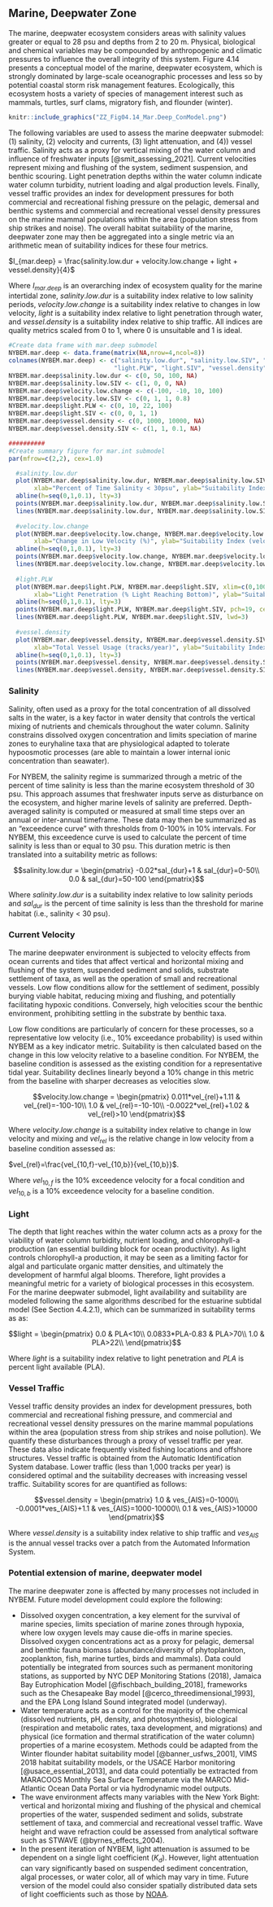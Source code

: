 ## Marine, Deepwater Zone


The marine, deepwater ecosystem considers areas with salinity values greater or equal to 28 psu and depths from 2 to 20 m. Physical, biological and chemical variables may be compounded by anthropogenic and climatic pressures to influence the overall integrity of this system. Figure 4.14 presents a conceptual model of the marine, deepwater ecosystem, which is strongly dominated by large-scale oceanographic processes and less so by potential coastal storm risk management features. Ecologically, this ecosystem hosts a variety of species of management interest such as mammals, turtles, surf clams, migratory fish, and flounder (winter). 


```r
knitr::include_graphics("ZZ_Fig04.14_Mar.Deep_ConModel.png")
```


The following variables are used to assess the marine deepwater submodel: (1) salinity, (2) velocity and currents, (3) light attenuation, and (4)) vessel traffic. Salinity acts as a proxy for vertical mixing of the water column and influence of freshwater inputs [@smit_assessing_2021]. Current velocities represent mixing and flushing of the system, sediment suspension, and benthic scouring. Light penetration depths within the water column indicate water column turbidity, nutrient loading and algal production levels. Finally, vessel traffic provides an index for development pressures for both commercial and recreational fishing pressure on the pelagic, demersal and benthic systems and commercial and recreational vessel density pressures on the marine mammal populations within the area (population stress from ship strikes and noise). The overall habitat suitability of the marine, deepwater zone may then be aggregated into a single metric via an arithmetic mean of suitability indices for these four metrics.

$I_{mar.deep} = \frac{salinity.low.dur + velocity.low.change + light + vessel.density}{4}$ 

Where $I_{mar.deep}$ is an overarching index of ecosystem quality for the marine intertidal zone, $salinity.low.dur$ is a suitability index relative to low salinity periods, $velocity.low.change$ is a suitability index relative to changes in low velocity, $light$ is a suitability index relative to light penetration through water, and $vessel.density$ is a suitability index relative to ship traffic. All indices are quality metrics scaled from 0 to 1, where 0 is unsuitable and 1 is ideal.


```r
#Create data frame with mar.deep submodel
NYBEM.mar.deep <- data.frame(matrix(NA,nrow=4,ncol=8))
colnames(NYBEM.mar.deep) <- c("salinity.low.dur", "salinity.low.SIV", "velocity.low.change", "velocity.low.SIV", 
                             "light.PLW", "light.SIV", "vessel.density", "vessel.density.SIV")
NYBEM.mar.deep$salinity.low.dur <- c(0, 50, 100, NA)
NYBEM.mar.deep$salinity.low.SIV <- c(1, 0, 0, NA)
NYBEM.mar.deep$velocity.low.change <- c(-100, -10, 10, 100)
NYBEM.mar.deep$velocity.low.SIV <- c(0, 1, 1, 0.8)
NYBEM.mar.deep$light.PLW <- c(0, 10, 22, 100)
NYBEM.mar.deep$light.SIV <- c(0, 0, 1, 1)
NYBEM.mar.deep$vessel.density <- c(0, 1000, 10000, NA)
NYBEM.mar.deep$vessel.density.SIV <- c(1, 1, 0.1, NA)

##########
#Create summary figure for mar.int submodel
par(mfrow=c(2,2), cex=1.0)

  #salinity.low.dur
  plot(NYBEM.mar.deep$salinity.low.dur, NYBEM.mar.deep$salinity.low.SIV, xlim=c(0,100), ylim=c(0,1), type="l",
       xlab="Percent of Time Salinity < 30psu", ylab="Suitability Index (salinity.low.dur)")
  abline(h=seq(0,1,0.1), lty=3)
  points(NYBEM.mar.deep$salinity.low.dur, NYBEM.mar.deep$salinity.low.SIV, pch=19, cex=2)
  lines(NYBEM.mar.deep$salinity.low.dur, NYBEM.mar.deep$salinity.low.SIV, lwd=3)
  
  #velocity.low.change
  plot(NYBEM.mar.deep$velocity.low.change, NYBEM.mar.deep$velocity.low.SIV, xlim=c(-100,100), ylim=c(0,1), type="l",
       xlab="Change in Low Velocity (%)", ylab="Suitability Index (velocity.low.change)")
  abline(h=seq(0,1,0.1), lty=3)
  points(NYBEM.mar.deep$velocity.low.change, NYBEM.mar.deep$velocity.low.SIV, pch=19, cex=2)
  lines(NYBEM.mar.deep$velocity.low.change, NYBEM.mar.deep$velocity.low.SIV, lwd=3)
  
  #light.PLW
  plot(NYBEM.mar.deep$light.PLW, NYBEM.mar.deep$light.SIV, xlim=c(0,100), ylim=c(0,1), type="l",
       xlab="Light Penetration (% Light Reaching Bottom)", ylab="Suitability Index (substrate.fines)")
  abline(h=seq(0,1,0.1), lty=3)
  points(NYBEM.mar.deep$light.PLW, NYBEM.mar.deep$light.SIV, pch=19, cex=2)
  lines(NYBEM.mar.deep$light.PLW, NYBEM.mar.deep$light.SIV, lwd=3)
  
  #vessel.density
  plot(NYBEM.mar.deep$vessel.density, NYBEM.mar.deep$vessel.density.SIV, xlim=c(0,10000), ylim=c(0,1), type="l",
       xlab="Total Vessel Usage (tracks/year)", ylab="Suitability Index (vessel.density)")
  abline(h=seq(0,1,0.1), lty=3)
  points(NYBEM.mar.deep$vessel.density, NYBEM.mar.deep$vessel.density.SIV, pch=19, cex=2)
  lines(NYBEM.mar.deep$vessel.density, NYBEM.mar.deep$vessel.density.SIV, lwd=3)

```

### Salinity

Salinity, often used as a proxy for the total concentration of all dissolved salts in the water, is a key factor in water density that controls the vertical mixing of nutrients and chemicals throughout the water column. Salinity constrains dissolved oxygen concentration and limits speciation of marine zones to euryhaline taxa that are physiological adapted to tolerate hypoosmotic processes (are able to maintain a lower internal ionic concentration than seawater).

For NYBEM, the salinity regime is summarized through a metric of the percent of time salinity is less than the marine ecosystem threshold of 30 psu. This approach assumes that freshwater inputs serve as disturbance on the ecosystem, and higher marine levels of salinity are preferred. Depth-averaged salinity is computed or measured at small time steps over an annual or inter-annual timeframe. These data may then be summarized as an “exceedence curve” with thresholds from 0-100% in 10% intervals. For NYBEM, this exceedence curve is used to calculate the percent of time salinity is less than or equal to 30 psu. This duration metric is then translated into a suitability metric as follows:

$$salinity.low.dur = \begin{pmatrix} -0.02*sal_{dur}+1 & sal_{dur}=0-50\\
0.0 & sal_{dur}=50-100
\end{pmatrix}$$

Where $salinity.low.dur$ is a suitability index relative to low salinity periods and $sal_{dur}$ is the percent of time salinity is less than the threshold for marine habitat (i.e., salinity < 30 psu).


### Current Velocity

The marine deepwater environment is subjected to velocity effects from ocean currents and tides that affect vertical and horizontal mixing and flushing of the system, suspended sediment and solids, substrate settlement of taxa, as well as the operation of small and recreational vessels. Low flow conditions allow for the settlement of sediment, possibly burying viable habitat, reducing mixing and flushing, and potentially facilitating hypoxic conditions. Conversely, high velocities scour the benthic environment, prohibiting settling in the substrate by benthic taxa.

Low flow conditions are particularly of concern for these processes, so a representative low velocity (i.e., 10% exceedance probability) is used within NYBEM as a key indicator metric. Suitability is then calculated based on the change in this low velocity relative to a baseline condition. For NYBEM, the baseline condition is assessed as the existing condition for a representative tidal year. Suitability declines linearly beyond a 10% change in this metric from the baseline with sharper decreases as velocities slow.

$$velocity.low.change = \begin{pmatrix} 0.011*vel_{rel}+1.11 & vel_{rel}=-100-10\\
1.0 & vel_{rel}=-10-10\\
-0.0022*vel_{rel}+1.02 & vel_{rel}>10
\end{pmatrix}$$ 

Where $velocity.low.change$ is a suitability index relative to change in low velocity and mixing and $vel_{rel}$ is the relative change in low velocity from a baseline condition assessed as:

$vel_{rel}=\frac{vel_{10,f}-vel_{10,b}}{vel_{10,b}}$.

Where $vel_{10,f}$ is the 10% exceedence velocity for a focal condition and $vel_{10,b}$ is a 10% exceedence velocity for a baseline condition.


### Light

The depth that light reaches within the water column acts as a proxy for the viability of water column turbidity, nutrient loading, and chlorophyll-a production (an essential building block for ocean productivity). As light controls chlorophyll-a production, it may be seen as a limiting factor for algal and particulate organic matter densities, and ultimately the development of harmful algal blooms. Therefore, light provides a meaningful metric for a variety of biological processes in this ecosystem. For the marine deepwater submodel, light availability and suitability are modeled following the same algorithms described for the estuarine subtidal model (See Section 4.4.2.1), which can be summarized in suitability terms as as:

$$light = \begin{pmatrix} 0.0 & PLA<10\\
0.0833*PLA-0.83 & PLA>70\\
1.0 & PLA>22\\
\end{pmatrix}$$ 

Where $light$ is a suitability index relative to light penetration and $PLA$ is percent light available (PLA).


### Vessel Traffic

Vessel traffic density provides an index for development pressures, both commercial and recreational fishing pressure, and commercial and recreational vessel density pressures on the marine mammal populations within the area (population stress from ship strikes and noise pollution). We quantify these disturbances through a proxy of vessel traffic per year. These data also indicate frequently visited fishing locations and offshore structures. Vessel traffic is obtained from the Automatic Identification System database. Lower traffic (less than 1,000 tracks per year) is considered optimal and the suitability decreases with increasing vessel traffic. Suitability scores for are quantified as follows: 

$$vessel.density = \begin{pmatrix} 1.0 & ves_{AIS}=0-1000\\
-0.0001*ves_{AIS}+1.1 & ves_{AIS}=1000-10000\\
0.1 & ves_{AIS}>10000
\end{pmatrix}$$ 

Where $vessel.density$ is a suitability index relative to ship traffic and $ves_{AIS}$ is the annual vessel tracks over a patch from the Automated Information System.


### Potential extension of marine, deepwater model

The marine deepwater zone is affected by many processes not included in NYBEM. Future model development could explore the following:  

- Dissolved oxygen concentration, a key element for the survival of marine species, limits speciation of marine zones through hypoxia, where low oxygen levels may cause die-offs in marine species. Dissolved oxygen concentrations act as a proxy for pelagic, demersal and benthic fauna biomass (abundance/diversity of phytoplankton, zooplankton, fish, marine turtles, birds and mammals). Data could potentially be integrated from sources such as permanent monitoring stations, as supported by NYC DEP Monitoring Stations (2018), Jamaica Bay Eutrophication Model [@fischbach_building_2018], frameworks such as the Chesapeake Bay model [@cerco_threedimensional_1993], and the EPA Long Island Sound integrated model (underway).  
- Water temperature acts as a control for the majority of the chemical (dissolved nutrients, pH, density, and photosynthesis), biological (respiration and metabolic rates, taxa development, and migrations) and physical (ice formation and thermal stratification of the water column) properties of a marine ecosystem. Methods could be adapted from the Winter flounder habitat suitability model [@banner_usfws_2001], VIMS 2018 habitat suitability models, or the USACE Harbor monitoring [@usace_essential_2013], and data could potentially be extracted from MARACOOS Monthly Sea Surface Temperature via the MARCO Mid-Atlantic Ocean Data Portal or via hydrodynamic model outputs.  
- The wave environment affects many variables with the New York Bight: vertical and horizontal mixing and flushing of the physical and chemical properties of the water, suspended sediment and solids, substrate settlement of taxa, and commercial and recreational vessel traffic. Wave height and wave refraction could be assessed from analytical software such as STWAVE (@byrnes_effects_2004).  
- In the present iteration of NYBEM, light attenuation is assumed to be dependent on a single light coefficient ($K_{d}$). However, light attentuation can vary significantly based on suspended sediment concentration, algal processes, or water color, all of which may vary in time. Future version of the model could also consider spatially distributed data sets of light coefficients such as those by [NOAA](https://www.fisheries.noaa.gov/inport/item/66148).


